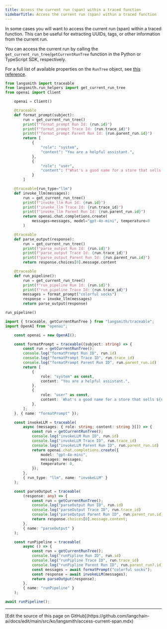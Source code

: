 ```yaml
---
title: Access the current run (span) within a traced function
sidebarTitle: Access the current run (span) within a traced function
---
```


In some cases you will want to access the current run (span) within a traced function. This can be useful for extracting UUIDs, tags, or other information from the current run.

You can access the current run by calling the `get_current_run_tree`/`getCurrentRunTree` function in the Python or TypeScript SDK, respectively.

For a full list of available properties on the `RunTree` object, see [this reference](/langsmith/run-data-format).

<CodeGroup>

```python Python
from langsmith import traceable
from langsmith.run_helpers import get_current_run_tree
from openai import Client

    openai = Client()

    @traceable
    def format_prompt(subject):
        run = get_current_run_tree()
        print(f"format_prompt Run Id: {run.id}")
        print(f"format_prompt Trace Id: {run.trace_id}")
        print(f"format_prompt Parent Run Id: {run.parent_run.id}")
        return [
            {
                "role": "system",
                "content": "You are a helpful assistant.",
            },
            {
                "role": "user",
                "content": f"What's a good name for a store that sells {subject}?"
            }
        ]

    @traceable(run_type="llm")
    def invoke_llm(messages):
        run = get_current_run_tree()
        print(f"invoke_llm Run Id: {run.id}")
        print(f"invoke_llm Trace Id: {run.trace_id}")
        print(f"invoke_llm Parent Run Id: {run.parent_run.id}")
        return openai.chat.completions.create(
            messages=messages, model="gpt-4o-mini", temperature=0
        )

    @traceable
    def parse_output(response):
        run = get_current_run_tree()
        print(f"parse_output Run Id: {run.id}")
        print(f"parse_output Trace Id: {run.trace_id}")
        print(f"parse_output Parent Run Id: {run.parent_run.id}")
        return response.choices[0].message.content

    @traceable
    def run_pipeline():
        run = get_current_run_tree()
        print(f"run_pipeline Run Id: {run.id}")
        print(f"run_pipeline Trace Id: {run.trace_id}")
        messages = format_prompt("colorful socks")
        response = invoke_llm(messages)
        return parse_output(response)

run_pipeline()
```

```typescript TypeScript
import { traceable, getCurrentRunTree } from "langsmith/traceable";
import OpenAI from "openai";

    const openai = new OpenAI();

    const formatPrompt = traceable((subject: string) => {
        const run = getCurrentRunTree();
        console.log("formatPrompt Run ID", run.id)
        console.log("formatPrompt Trace ID", run.trace_id)
        console.log("formatPrompt Parent Run ID", run.parent_run.id)
        return [
            {
                role: "system" as const,
                content: "You are a helpful assistant.",
            },
            {
                role: "user" as const,
                content: `What's a good name for a store that sells ${subject}?`,
            },
        ];
    }, { name: "formatPrompt" });

    const invokeLLM = traceable(
        async (messages: { role: string; content: string }[]) => {
            const run = getCurrentRunTree();
            console.log("invokeLLM Run ID", run.id)
            console.log("invokeLLM Trace ID", run.trace_id)
            console.log("invokeLLM Parent Run ID", run.parent_run.id)
            return openai.chat.completions.create({
                model: "gpt-4o-mini",
                messages: messages,
                temperature: 0,
            });
        },
        { run_type: "llm", name: "invokeLLM" }
    );

    const parseOutput = traceable(
        (response: any) => {
            const run = getCurrentRunTree();
            console.log("parseOutput Run ID", run.id)
            console.log("parseOutput Trace ID", run.trace_id)
            console.log("parseOutput Parent Run ID", run.parent_run.id)
            return response.choices[0].message.content;
        },
        { name: "parseOutput" }
    );

    const runPipeline = traceable(
        async () => {
            const run = getCurrentRunTree();
            console.log("runPipline Run ID", run.id)
            console.log("runPipline Trace ID", run.trace_id)
            console.log("runPipline Parent Run ID", run.parent_run?.id)
            const messages = await formatPrompt("colorful socks");
            const response = await invokeLLM(messages);
            return parseOutput(response);
        },
        { name: "runPipeline" }
    );

await runPipeline();
```

</CodeGroup>

---

<Callout icon="pen-to-square" iconType="regular">
  [Edit the source of this page on GitHub](https://github.com/langchain-ai/docs/edit/main/src/ko/langsmith/access-current-span.mdx)
</Callout>
